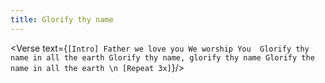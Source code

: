 ```yaml
---
title: Glorify thy name
---
```



<Verse text={`
[Intro]
Father we love you
We worship You 
Glorify thy name in all the earth
Glorify thy name, glorify thy name
Glorify the name in all the earth
\n
[Repeat 3x]
`}/>
